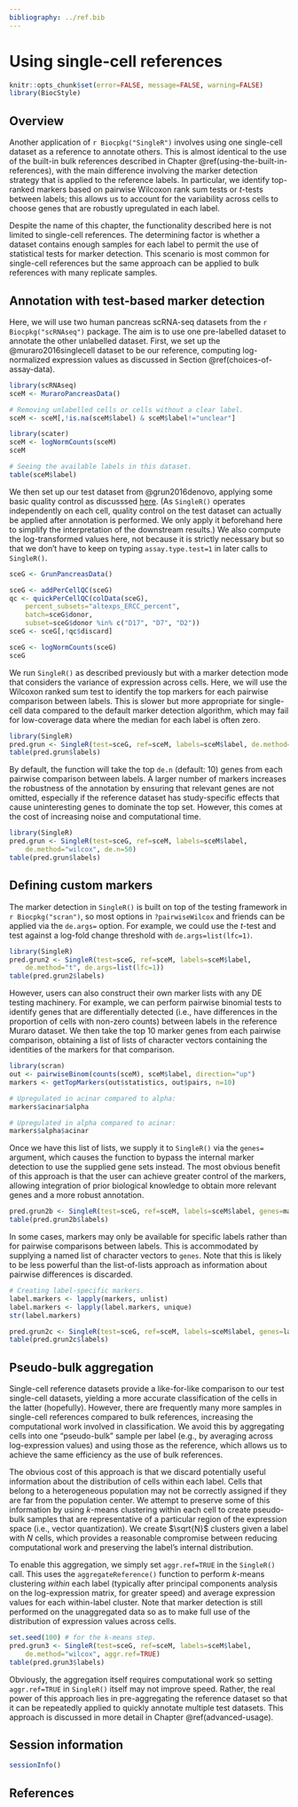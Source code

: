 ```yaml
---
bibliography: ../ref.bib
---
```


# Using single-cell references

```r
knitr::opts_chunk$set(error=FALSE, message=FALSE, warning=FALSE)
library(BiocStyle)
```

## Overview

Another application of `r Biocpkg("SingleR")` involves using one single-cell dataset as a reference to annotate others.
This is almost identical to the use of the built-in bulk references described in Chapter \@ref(using-the-built-in-references),
with the main difference involving the marker detection strategy that is applied to the reference labels. 
In particular, we identify top-ranked markers based on pairwise Wilcoxon rank sum tests or $t$-tests between labels;
this allows us to account for the variability across cells to choose genes that are robustly upregulated in each label.

Despite the name of this chapter, the functionality described here is not limited to single-cell references.
The determining factor is whether a dataset contains enough samples for each label
to permit the use of statistical tests for marker detection.
This scenario is most common for single-cell references 
but the same approach can be applied to bulk references with many replicate samples.

## Annotation with test-based marker detection

Here, we will use two human pancreas scRNA-seq datasets from the `r Biocpkg("scRNAseq")` package.
The aim is to use one pre-labelled dataset to annotate the other unlabelled dataset.
First, we set up the @muraro2016singlecell dataset to be our reference,
computing log-normalized expression values as discussed in Section \@ref(choices-of-assay-data).

```r
library(scRNAseq)
sceM <- MuraroPancreasData()

# Removing unlabelled cells or cells without a clear label.
sceM <- sceM[,!is.na(sceM$label) & sceM$label!="unclear"] 

library(scater)
sceM <- logNormCounts(sceM)
sceM

# Seeing the available labels in this dataset.
table(sceM$label)
```

We then set up our test dataset from @grun2016denovo, applying some basic quality control as discusssed
[here](https://osca.bioconductor.org/grun-human-pancreas-cel-seq2.html#quality-control-8).
(As `SingleR()` operates independently on each cell, 
quality control on the test dataset can actually be applied after annotation is performed.
We only apply it beforehand here to simplify the interpretation of the downstream results.)
We also compute the log-transformed values here, not because it is strictly necessary
but so that we don't have to keep on typing `assay.type.test=1` in later calls to `SingleR()`.

```r
sceG <- GrunPancreasData()

sceG <- addPerCellQC(sceG)
qc <- quickPerCellQC(colData(sceG), 
    percent_subsets="altexps_ERCC_percent",
    batch=sceG$donor,
    subset=sceG$donor %in% c("D17", "D7", "D2"))
sceG <- sceG[,!qc$discard]

sceG <- logNormCounts(sceG)
sceG
```

We run `SingleR()` as described previously but with a marker detection mode that considers the variance of expression across cells.
Here, we will use the Wilcoxon ranked sum test to identify the top markers for each pairwise comparison between labels.
This is slower but more appropriate for single-cell data compared to the default marker detection algorithm,
which may fail for low-coverage data where the median for each label is often zero.

```r
library(SingleR)
pred.grun <- SingleR(test=sceG, ref=sceM, labels=sceM$label, de.method="wilcox")
table(pred.grun$labels)
```

By default, the function will take the top `de.n` (default: 10) genes from each pairwise comparison between labels.
A larger number of markers increases the robustness of the annotation by ensuring that relevant genes are not omitted,
especially if the reference dataset has study-specific effects that cause uninteresting genes to dominate the top set. 
However, this comes at the cost of increasing noise and computational time.

```r
library(SingleR)
pred.grun <- SingleR(test=sceG, ref=sceM, labels=sceM$label, 
    de.method="wilcox", de.n=50)
table(pred.grun$labels)
```

## Defining custom markers

The marker detection in `SingleR()` is built on top of the testing framework in `r Biocpkg("scran")`,
so most options in `?pairwiseWilcox` and friends can be applied via the `de.args=` option.
For example, we could use the $t$-test and test against a log-fold change threshold with `de.args=list(lfc=1)`.

```r
library(SingleR)
pred.grun2 <- SingleR(test=sceG, ref=sceM, labels=sceM$label, 
    de.method="t", de.args=list(lfc=1))
table(pred.grun2$labels)
```

However, users can also construct their own marker lists with any DE testing machinery.
For example, we can perform pairwise binomial tests to identify genes that are differentially detected 
(i.e., have differences in the proportion of cells with non-zero counts) between labels in the reference Muraro dataset.
We then take the top 10 marker genes from each pairwise comparison,
obtaining a list of lists of character vectors containing the identities of the markers for that comparison.

```r
library(scran)
out <- pairwiseBinom(counts(sceM), sceM$label, direction="up")
markers <- getTopMarkers(out$statistics, out$pairs, n=10)

# Upregulated in acinar compared to alpha:
markers$acinar$alpha

# Upregulated in alpha compared to acinar:
markers$alpha$acinar
```

Once we have this list of lists, we supply it to `SingleR()` via the `genes=` argument,
which causes the function to bypass the internal marker detection to use the supplied gene sets instead.
The most obvious benefit of this approach is that the user can achieve greater control of the markers,
allowing integration of prior biological knowledge to obtain more relevant genes and a more robust annotation.

```r
pred.grun2b <- SingleR(test=sceG, ref=sceM, labels=sceM$label, genes=markers)
table(pred.grun2b$labels)
```

In some cases, markers may only be available for specific labels rather than for pairwise comparisons between labels.
This is accommodated by supplying a named list of character vectors to `genes`.
Note that this is likely to be less powerful than the list-of-lists approach as information about pairwise differences is discarded.

```r
# Creating label-specific markers.
label.markers <- lapply(markers, unlist)
label.markers <- lapply(label.markers, unique)
str(label.markers)

pred.grun2c <- SingleR(test=sceG, ref=sceM, labels=sceM$label, genes=label.markers)
table(pred.grun2c$labels)
```

## Pseudo-bulk aggregation

Single-cell reference datasets provide a like-for-like comparison to our test single-cell datasets, 
yielding a more accurate classification of the cells in the latter (hopefully).
However, there are frequently many more samples in single-cell references compared to bulk references, 
increasing the computational work involved in classification.
We avoid this by aggregating cells into one "pseudo-bulk" sample per label (e.g., by averaging across log-expression values) 
and using those as the reference, which allows us to achieve the same efficiency as the use of bulk references.

The obvious cost of this approach is that we discard potentially useful information about the distribution of cells within each label.
Cells that belong to a heterogeneous population may not be correctly assigned if they are far from the population center.
We attempt to preserve some of this information by using $k$-means clustering within each cell 
to create pseudo-bulk samples that are representative of a particular region of the expression space (i.e., vector quantization).
We create $\sqrt{N}$ clusters given a label with $N$ cells, 
which provides a reasonable compromise between reducing computational work and preserving the label's internal distribution.

To enable this aggregation, we simply set `aggr.ref=TRUE` in the `SingleR()` call.
This uses the `aggregateReference()` function to perform $k$-means clustering _within_ each label
(typically after principal components analysis on the log-expression matrix, for greater speed)
and average expression values for each within-label cluster.
Note that marker detection is still performed on the unaggregated data 
so as to make full use of the distribution of expression values across cells.

```r
set.seed(100) # for the k-means step.
pred.grun3 <- SingleR(test=sceG, ref=sceM, labels=sceM$label, 
    de.method="wilcox", aggr.ref=TRUE)
table(pred.grun3$labels)
```

Obviously, the aggregation itself requires computational work so setting `aggr.ref=TRUE` in `SingleR()` itself may not improve speed.
Rather, the real power of this approach lies in pre-aggregating the reference dataset
so that it can be repeatedly applied to quickly annotate multiple test datasets.
This approach is discussed in more detail in Chapter \@ref(advanced-usage).

## Session information {-}

```r
sessionInfo()
```

## References

